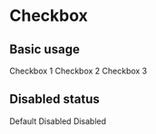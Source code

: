 

<Meta title="Components 基础组件/03 - Checkbox 多选框" component={Checkbox} />

# Checkbox

## Basic usage

<p>
  <Checkbox name="rx-checkbox-demo1" className="rx-checkbox-demo1" checked>
    Checkbox 1
  </Checkbox>
  <Checkbox name="rx-checkbox-demo1" className="rx-checkbox-demo1">
    Checkbox 2
  </Checkbox>
  <Checkbox name="rx-checkbox-demo1" className="rx-checkbox-demo1">
    Checkbox 3
  </Checkbox>
</p>
<p>
  <Checkbox name="rx-checkbox-demo3" className="rx-checkbox-demo2" checked></Checkbox>
  <Checkbox name="rx-checkbox-demo3" className="rx-checkbox-demo2"></Checkbox>
</p>

## Disabled status

<p>
  <Checkbox name="rx-checkbox-demo3" className="rx-checkbox-demo3" disabled>
    Default
  </Checkbox>
  <Checkbox name="rx-checkbox-demo3" className="rx-checkbox-demo3" disabled>
    Disabled
  </Checkbox>
  <Checkbox name="rx-checkbox-demo3" className="rx-checkbox-demo4" disabled checked>
    Disabled
  </Checkbox>
</p>

